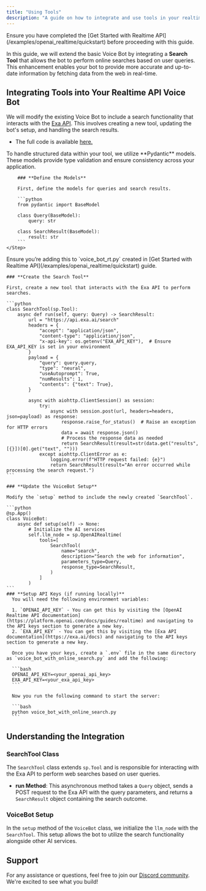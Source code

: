 ```yaml
---
title: "Using Tools"
description: "A guide on how to integrate and use tools in your realtime Voice Bot using OpenAI Realtime API."
---
```


<Info>
  Ensure you have completed the [Get Started with Realtime API](/examples/openai_realtime/quickstart) before proceeding with this guide.
</Info>

In this guide, we will extend the basic Voice Bot by integrating a **Search Tool** that allows the bot to perform online searches based on user queries. This enhancement enables your bot to provide more accurate and up-to-date information by fetching data from the web in real-time.

## **Integrating Tools into Your Realtime API Voice Bot**

We will modify the existing Voice Bot to include a search functionality that interacts with the [Exa API](https://exa.ai/api). This involves creating a new tool, updating the bot's setup, and handling the search results.

- The full code is available [here.](https://github.com/outspeed-ai/outspeed/blob/main/examples/openai_realtime/voice_bot_with_online_search.py)

<Steps>
  <Step title="Creating Pydantic Models">
    To handle structured data within your tool, we utilize **Pydantic** models. These models provide type validation and ensure consistency across your application.

        ### **Define the Models**

        First, define the models for queries and search results.

        ```python
        from pydantic import BaseModel

        class Query(BaseModel):
            query: str

        class SearchResult(BaseModel):
            result: str
        ```
    </Step>

  <Step title="Integrate the Search Tool">
    <Warning>
      Ensure you’re adding this to `voice_bot_rt.py` created in [Get Started with Realtime API](/examples/openai_realtime/quickstart) guide.
    </Warning>

    ### **Create the Search Tool**

    First, create a new tool that interacts with the Exa API to perform searches.

    ```python
    class SearchTool(sp.Tool):
        async def run(self, query: Query) -> SearchResult:
            url = "https://api.exa.ai/search"
            headers = {
                "accept": "application/json",
                "content-type": "application/json",
                "x-api-key": os.getenv("EXA_API_KEY"),  # Ensure EXA_API_KEY is set in your environment
            }
            payload = {
                "query": query.query,
                "type": "neural",
                "useAutoprompt": True,
                "numResults": 1,
                "contents": {"text": True},
            }

            async with aiohttp.ClientSession() as session:
                try:
                    async with session.post(url, headers=headers, json=payload) as response:
                        response.raise_for_status()  # Raise an exception for HTTP errors
                        data = await response.json()
                        # Process the response data as needed
                        return SearchResult(result=str(data.get("results", [{}])[0].get("text", "")))
                except aiohttp.ClientError as e:
                    logging.error(f"HTTP request failed: {e}")
                    return SearchResult(result="An error occurred while processing the search request.")
    ```

    ### **Update the VoiceBot Setup**

    Modify the `setup` method to include the newly created `SearchTool`.

    ```python
    @sp.App()
    class VoiceBot:
        async def setup(self) -> None:
            # Initialize the AI services
            self.llm_node = sp.OpenAIRealtime(
                tools=[
                    SearchTool(
                        name="search",
                        description="Search the web for information",
                        parameters_type=Query,
                        response_type=SearchResult,
                    )
                ]
            )
    ```
    ### **Setup API Keys (if running locally)**
      You will need the following environment variables:

      1. `OPENAI_API_KEY` - You can get this by visiting the [OpenAI Realtime API documentation](https://platform.openai.com/docs/guides/realtime) and navigating to the API keys section to generate a new key.
      2. `EXA_API_KEY` - You can get this by visiting the [Exa API documentation](https://exa.ai/docs) and navigating to the API keys section to generate a new key.

      Once you have your keys, create a `.env` file in the same directory as `voice_bot_with_online_search.py` and add the following:

      ```bash
      OPENAI_API_KEY=<your_openai_api_key>
      EXA_API_KEY=<your_exa_api_key>
      ```

      Now you run the following command to start the server:

      ```bash
      python voice_bot_with_online_search.py
      ```
  </Step>
</Steps>

## **Understanding the Integration**

### **SearchTool Class**

The `SearchTool` class extends `sp.Tool` and is responsible for interacting with the Exa API to perform web searches based on user queries.

- **run Method**: This asynchronous method takes a `Query` object, sends a POST request to the Exa API with the query parameters, and returns a `SearchResult` object containing the search outcome.

### **VoiceBot Setup**

In the `setup` method of the `VoiceBot` class, we initialize the `llm_node` with the `SearchTool`. This setup allows the bot to utilize the search functionality alongside other AI services.


## Support

For any assistance or questions, feel free to join our [Discord community](https://discord.gg/cmfFw6SYvp). We're excited to see what you build!